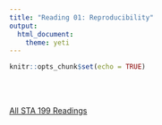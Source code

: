 ```yaml
---
title: "Reading 01: Reproducibility"
output: 
  html_document: 
    theme: yeti
---
```


```r
knitr::opts_chunk$set(echo = TRUE)
```
<br>
<br>

[All STA 199 Readings](https://www2.stat.duke.edu/courses/Spring19/sta199.001/reading/readings.html)